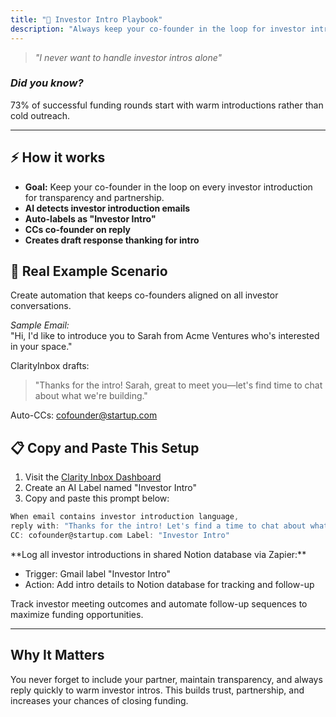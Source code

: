 ```yaml
---
title: "🤝 Investor Intro Playbook"
description: "Always keep your co-founder in the loop for investor introductions to build partnership and credibility."
---
```


> _"I never want to handle investor intros alone"_

### _Did you know?_

73% of successful funding rounds start with warm introductions rather than cold outreach.

---

## ⚡️ How it works

- **Goal:** Keep your co-founder in the loop on every investor introduction for transparency and partnership.
- **AI detects investor introduction emails**
- **Auto-labels as "Investor Intro"**
- **CCs co-founder on reply**
- **Creates draft response thanking for intro**

## 🔮 Real Example Scenario

Create automation that keeps co-founders aligned on all investor conversations.

_Sample Email:_\
"Hi, I'd like to introduce you to Sarah from Acme Ventures who's interested in your space."

ClarityInbox drafts:

> "Thanks for the intro! Sarah, great to meet you—let's find time to chat about what we're building."

Auto-CCs: [cofounder@startup.com](mailto:cofounder@startup.com)

## 📋 Copy and Paste This Setup

1. Visit the [Clarity Inbox Dashboard](https://app.clarityinbox.com/dashboard)
2. Create an AI Label named "Investor Intro"
3. Copy and paste this prompt below:

<CodeGroup>

```c Copy & Edit Prompt
When email contains investor introduction language, 
reply with: "Thanks for the intro! Let's find a time to chat about what we're building." 
CC: cofounder@startup.com Label: "Investor Intro"
```

</CodeGroup>

<Accordion title="Advanced: Notion Logging">
  **Log all investor introductions in shared Notion database via Zapier:**

  - Trigger: Gmail label "Investor Intro"
  - Action: Add intro details to Notion database for tracking and follow-up
</Accordion>

<Accordion title="Future Enhancement">
  Track investor meeting outcomes and automate follow-up sequences to maximize funding opportunities.
</Accordion>

---

## Why It Matters

You never forget to include your partner, maintain transparency, and always reply quickly to warm investor intros. This builds trust, partnership, and increases your chances of closing funding.